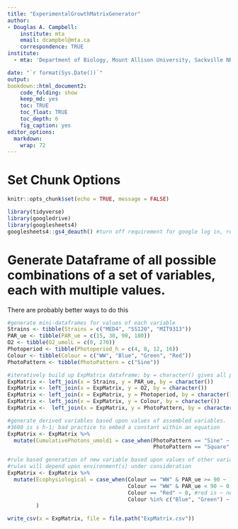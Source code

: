```yaml
---
title: "ExperimentalGrowthMatrixGenerator"
author:
- Douglas A. Campbell:
    institute: mta
    email: dcampbel@mta.ca
    correspondence: TRUE
institute:
  - mta: 'Department of Biology, Mount Allison University, Sackville NB, Canada, E4L1G7'

date: "`r format(Sys.Date())`"
output:
bookdown::html_document2:
    code_folding: show
    keep_md: yes
    toc: TRUE
    toc_float: TRUE
    toc_depth: 6
    fig_caption: yes
editor_options: 
  markdown: 
    wrap: 72
---
```

# Set Chunk Options {}
```r
knitr::opts_chunk$set(echo = TRUE, message = FALSE)
```

```r
library(tidyverse)
library(googledrive)
library(googlesheets4)
googlesheets4::gs4_deauth() #turn off requirement for google log in, requires googlesheets to be set for 'anyone with link' 

```

# Generate Dataframe of all possible combinations of a set of variables, each with multiple values.
There are probably better ways to do this
```r
#generate mini-dataframes for values of each variable
Strains <- tibble(Strains = c("MED4", "SS120", "MIT9313"))
PAR_ue <- tibble(PAR_ue = c(15, 30, 90, 180))
O2 <- tibble(O2_umolL = c(0, 270))
Photoperiod <- tibble(Photoperiod_h = c(4, 8, 12, 16))
Colour <- tibble(Colour = c("WW", "Blue", "Green", "Red"))
PhotoPattern <- tibble(PhotoPattern = c("Sine"))

#iteratively build up ExpMatrix dataframe; by = character() gives all possible combinations of values of the variables
ExpMatrix <- left_join(x = Strains, y = PAR_ue, by = character())
ExpMatrix <- left_join(x = ExpMatrix, y = O2, by = character())
ExpMatrix <- left_join(x = ExpMatrix, y = Photoperiod, by = character())
ExpMatrix <- left_join(x = ExpMatrix, y = Colour, by = character())
ExpMatrix <-  left_join(x = ExpMatrix, y = PhotoPattern, by = character())

#generate derived variables based upon values of assembled variables.
#3600 is s h-1; bad practice to embed a constant within an equation
ExpMatrix <- ExpMatrix %>%
  mutate(CumulativePhotons_umold1 = case_when(PhotoPattern == "Sine" ~ Photoperiod_h * 3600 * PAR_ue/2,
                                              PhotoPattern == "Square" ~ Photoperiod_h * 3600 * PAR_ue))

#rule based generation of new variable based upon values of other variables
#rules will depend upon environment(s) under consideration
ExpMatrix <- ExpMatrix %>%
  mutate(Ecophysiological = case_when(Colour == "WW" & PAR_ue >= 90 ~ 1, #white light is never low because of spectral attenuation
                                      Colour == "WW" & PAR_ue < 90 ~ 0, #white light is never low because of spectral attenuation
                                      Colour == "Red" ~ 0, #red is ~ never ecophysiological in ocean water
                                      Colour %in% c("Blue", "Green") ~ 1) #blue and green light can be natural depending upon depth and attenuation
         )
```

```r
write_csv(x = ExpMatrix, file = file.path("ExpMatrix.csv"))
```


